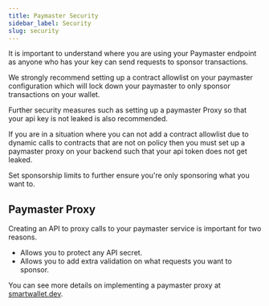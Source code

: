 ```yaml
---
title: Paymaster Security
sidebar_label: Security
slug: security
---
```


It is important to understand where you are using your Paymaster endpoint as anyone who has your key can send requests to sponsor transactions.

We strongly recommend setting up a contract allowlist on your paymaster configuration which will lock down your paymaster to only sponsor transactions on your wallet.

Further security measures such as setting up a paymaster Proxy so that your api key is not leaked is also recommended.

If you are in a situation where you can not add a contract allowlist due to dynamic calls to contracts that are not on policy then you must set up a paymaster proxy on your backend such that your api token does not get leaked.

Set sponsorship limits to further ensure you're only sponsoring what you want to.

## Paymaster Proxy

Creating an API to proxy calls to your paymaster service is important for two reasons.

- Allows you to protect any API secret.
- Allows you to add extra validation on what requests you want to sponsor.

You can see more details on implementing a paymaster proxy at [smartwallet.dev](https://www.smartwallet.dev/guides/paymasters).

